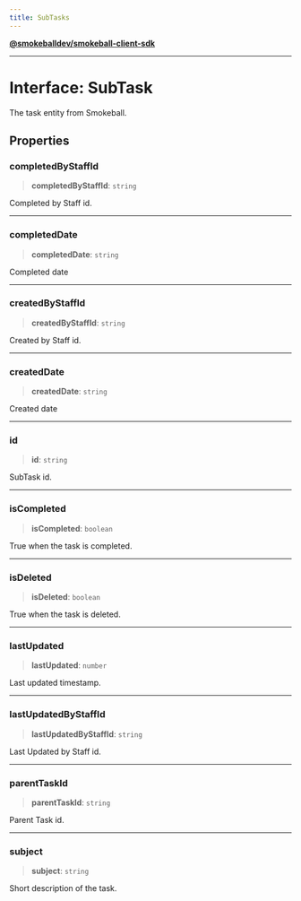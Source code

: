 ```yaml
---
title: SubTasks
---
```

[**@smokeballdev/smokeball-client-sdk**](../../../../README.md)

***

# Interface: SubTask

The task entity from Smokeball.

## Properties

### completedByStaffId

> **completedByStaffId**: `string`

Completed by Staff id.

***

### completedDate

> **completedDate**: `string`

Completed date

***

### createdByStaffId

> **createdByStaffId**: `string`

Created by Staff id.

***

### createdDate

> **createdDate**: `string`

Created date

***

### id

> **id**: `string`

SubTask id.

***

### isCompleted

> **isCompleted**: `boolean`

True when the task is completed.

***

### isDeleted

> **isDeleted**: `boolean`

True when the task is deleted.

***

### lastUpdated

> **lastUpdated**: `number`

Last updated timestamp.

***

### lastUpdatedByStaffId

> **lastUpdatedByStaffId**: `string`

Last Updated by Staff id.

***

### parentTaskId

> **parentTaskId**: `string`

Parent Task id.

***

### subject

> **subject**: `string`

Short description of the task.
